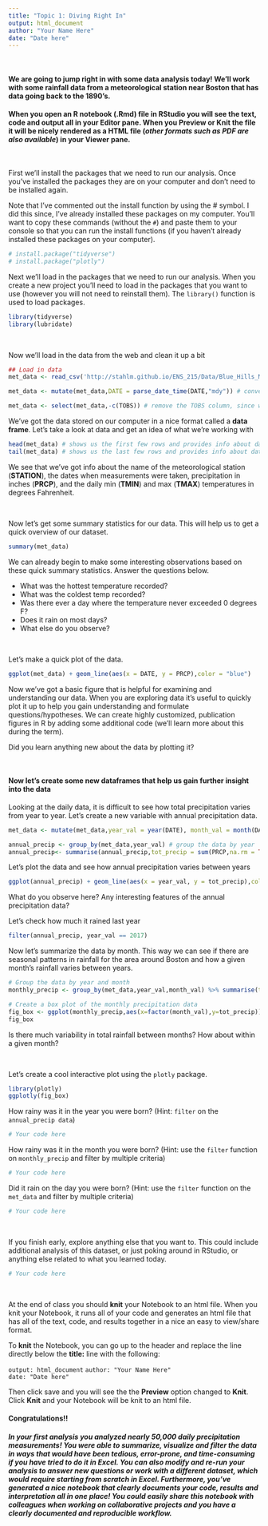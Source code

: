 ---
title: "Topic 1: Diving Right In"
output: html_document
author: "Your Name Here"
date: "Date here"
---

<br/>

#### We are going to jump right in with some data analysis today!  We'll work with some rainfall data from a meteorological station near Boston that has data going back to the 1890's.

#### When you open an **R notebook** (.Rmd) file in **RStudio** you will see the text, code and output all in your **Editor pane**.  When you **Preview** or **Knit** the file it will be nicely rendered as a **HTML** file (*other formats such as PDF are also available*) in your **Viewer pane**. 

<br/>

First we'll install the packages that we need to run our analysis.  Once you've installed the packages they are on your computer and don't need to be installed again.

Note that I've commented out the install function by using the # symbol.  I did this since, I've already installed these packages on my computer.  You'll want to copy these commands (without the `#`) and paste them to your console so that you can run the install functions (if you haven't already installed these packages on your computer).
```{r}
# install.package("tidyverse") 
# install.package("plotly")
```

Next we'll load in the packages that we need to run our analysis.  When you create a new project you'll need to load in the packages that you want to use (however you will not need to reinstall them).  The `library()` function is used to load packages.
```{r message=FALSE}
library(tidyverse)
library(lubridate)
```

<br/>

Now we'll load in the data from the web and clean it up a bit
```{r}
## Load in data
met_data <- read_csv('http://stahlm.github.io/ENS_215/Data/Blue_Hills_MA_Precip_Temp_Data_1.csv')

met_data <- mutate(met_data,DATE = parse_date_time(DATE,"mdy")) # convert date into computable format

met_data <- select(met_data,-c(TOBS)) # remove the TOBS column, since we won't use it
```

We've got the data stored on our computer in a nice format called a **data frame**.  Let's take a look at data and get an idea of what we're working with
```{r}
head(met_data) # shows us the first few rows and provides info about data types
tail(met_data) # shows us the last few rows and provides info about data types

```

We see that we've got info about the name of the meteorological station (**STATION**), the dates when measurements were taken, precipitation in inches (**PRCP**), and the daily min (**TMIN**) and max (**TMAX**) temperatures in degrees Fahrenheit.

<br/>

Now let's get some summary statistics for our data.  This will help us to get a quick overview of our dataset.
```{r}
summary(met_data)
```
We can already begin to make some interesting observations based on these quick summary statistics.  Answer the questions below.     

* What was the hottest temperature recorded?  
* What was the coldest temp recorded?  
* Was there ever a day where the temperature never exceeded 0 degrees F?  
* Does it rain on most days?
* What else do you observe? 

<br/>

Let's make a quick plot of the data.
```{r}
ggplot(met_data) + geom_line(aes(x = DATE, y = PRCP),color = "blue") 
```

Now we've got a basic figure that is helpful for examining and understanding our data.  When you are exploring data it's useful to quickly plot it up to help you gain understanding and formulate questions/hypotheses.  We can create highly customized, publication figures in R by adding some additional code (we'll learn more about this during the term).

Did you learn anything new about the data by plotting it?

<br/>

#### Now let's create some new dataframes that help us gain further insight into the data
Looking at the daily data, it is difficult to see how total precipitation varies from year to year.  Let's create a new variable with annual precipitation data.
```{r}
met_data <- mutate(met_data,year_val = year(DATE), month_val = month(DATE), day_val = day(DATE)) # add columns for year, month, and day

annual_precip <- group_by(met_data,year_val) # group the data by year
annual_precip<- summarise(annual_precip,tot_precip = sum(PRCP,na.rm = TRUE)) # create a new data frame that has the total annual precipitation (inches)
```


Let's plot the data and see how annual precipitation varies between years

```{r}
ggplot(annual_precip) + geom_line(aes(x = year_val, y = tot_precip),color = "blue") + geom_point(aes(x = year_val, y = tot_precip),color = "black") 
```

What do you observe here?  Any interesting features of the annual precipitation data?


Let's check how much it rained last year
```{r}
filter(annual_precip, year_val == 2017)
```

Now let's summarize the data by month.  This way we can see if there are seasonal patterns in rainfall for the area around Boston and how a given month's rainfall varies between years.
```{r}

# Group the data by year and month
monthly_precip <- group_by(met_data,year_val,month_val) %>% summarise(tot_precip = sum(PRCP, na.rm = TRUE))

# Create a box plot of the monthly precipitation data
fig_box <- ggplot(monthly_precip,aes(x=factor(month_val),y=tot_precip)) + geom_boxplot()
fig_box
```

Is there much variability in total rainfall between months?  How about within a given month?

<br/>

Let's create a cool interactive plot using the `plotly` package.
```{r}
library(plotly)
ggplotly(fig_box)

```


How rainy was it in the year you were born?  (Hint: `filter` on the `annual_precip data`)
```{r}
# Your code here
```

How rainy was it in the month you were born? (Hint: use the `filter` function on `monthly_precip` and filter by multiple criteria)  
```{r}
# Your code here
```


Did it rain on the day you were born? (Hint: use the `filter` function on the `met_data` and filter by multiple criteria)

```{r}
# Your code here
```

<br/>

If you finish early, explore anything else that you want to.  This could include additional analysis of this dataset, or just poking around in RStudio, or anything else related to what you learned today.

```{r}
# Your code here
```

<br/>

At the end of class you should **knit** your Notebook to an html file.  When you knit your Notebook, it runs all of your code and generates an html file that has all of the text, code, and results together in a nice an easy to view/share format.  

To **knit** the Notebook, you can go up to the header and replace the line directly below the **title:** line with the following:

`output: html_document`
`author: "Your Name Here"`  
`date: "Date here"`  

Then click save and you will see the the **Preview** option changed to **Knit**.  Click **Knit** and your Notebook will be knit to an html file.

#### Congratulations!!
##### In your first analysis you analyzed nearly 50,000 daily precipitation measurements!  You were able to summarize, visualize and filter the data in ways that would have been tedious, error-prone, and time-consuming if you have tried to do it in Excel.  You can also modify and re-run your analysis to answer new questions or work with a different dataset, which would require starting from scratch in Excel.  Furthermore, you've generated a nice notebook that clearly documents your code, results and interpretation all in one place!  You could easily share this notebook with colleagues when working on collaborative projects and you have a clearly documented and reproducible workflow.